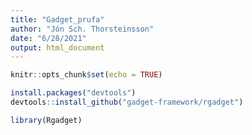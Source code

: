 ```yaml
---
title: "Gadget_prufa"
author: "Jón Sch. Thorsteinsson"
date: "6/28/2021"
output: html_document
---
```


```r
knitr::opts_chunk$set(echo = TRUE)
```

```r
install.packages("devtools")
devtools::install_github("gadget-framework/rgadget")
```

```r
library(Rgadget)
```



